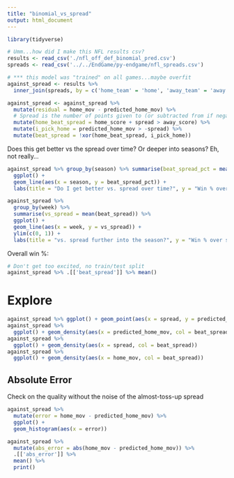 ```yaml
---
title: "binomial_vs_spread"
output: html_document
---
```


```r
library(tidyverse)

# Umm...how did I make this NFL results csv?
results <- read_csv('./nfl_off_def_binomial_pred.csv')
spreads <- read_csv('../../EndGame/py-endgame/nfl_spreads.csv')

# *** this model was "trained" on all games...maybe overfit
against_spread <- results %>%
  inner_join(spreads, by = c('home_team' = 'home', 'away_team' = 'away', 'week', 'season'))
```


```r
against_spread <- against_spread %>%
  mutate(residual = home_mov - predicted_home_mov) %>% 
  # Spread is the number of points given to (or subtracted from if negative) the home team
  mutate(home_beat_spread = home_score + spread > away_score) %>% 
  mutate(i_pick_home = predicted_home_mov > -spread) %>% 
  mutate(beat_spread = !xor(home_beat_spread, i_pick_home))
```


Does this get better vs the spread over time? Or deeper into seasons? Eh, not really...

```r
against_spread %>% group_by(season) %>% summarise(beat_spread_pct = mean(beat_spread)) %>% 
  ggplot() +
  geom_line(aes(x = season, y = beat_spread_pct)) +
  labs(title = "Do I get better vs. spread over time?", y = "Win % over spread")

against_spread %>%
  group_by(week) %>%
  summarise(vs_spread = mean(beat_spread)) %>%
  ggplot() +
  geom_line(aes(x = week, y = vs_spread)) +
  ylim(c(0, 1)) +
  labs(title = "vs. spread further into the season?", y = "Win % over spread")
```

Overall win %:

```r
# Don't get too excited, no train/test split
against_spread %>% .[['beat_spread']] %>% mean()
```

# Explore

```r
against_spread %>% ggplot() + geom_point(aes(x = spread, y = predicted_home_mov, col = beat_spread))
against_spread %>%
  ggplot() + geom_density(aes(x = predicted_home_mov, col = beat_spread))
against_spread %>%
  ggplot() + geom_density(aes(x = spread, col = beat_spread))
against_spread %>%
  ggplot() + geom_density(aes(x = home_mov, col = beat_spread))
```

## Absolute Error

Check on the quality without the noise of the almost-toss-up spread

```r
against_spread %>%
  mutate(error = home_mov - predicted_home_mov) %>% 
  ggplot() + 
  geom_histogram(aes(x = error))
```


```r
against_spread %>%
  mutate(abs_error = abs(home_mov - predicted_home_mov)) %>%
  .[['abs_error']] %>%
  mean() %>% 
  print()
```